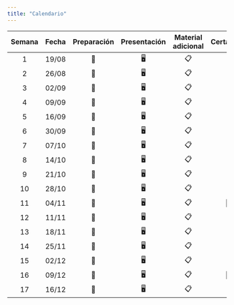 ```yaml
---
title: "Calendario"
---
```


| Semana | Fecha | Preparación | Presentación | Material adicional | Certamen | Trabajo Final |
|:------:|:-----:|:-----------:|:------------:|:------------------:|:--------:|:-------------:|
|   1    | 19/08 |     📖      |      🖥️      |         📋         |          |               |
|   2    | 26/08 |     📖      |      🖥️      |         📋         |          |               |
|   3    | 02/09 |     📖      |      🖥️      |         📋         |          |               |
|   4    | 09/09 |     📖      |      🖥️      |         📋         |          |               |
|   5    | 16/09 |     📖      |      🖥️      |         📋         |          |               |
|   6    | 30/09 |     📖      |      🖥️      |         📋         |          |               |
|   7    | 07/10 |     📖      |      🖥️      |         📋         |          |               |
|   8    | 14/10 |     📖      |      🖥️      |         📋         |          |               |
|   9    | 21/10 |     📖      |      🖥️      |         📋         |          |               |
|   10   | 28/10 |     📖      |      🖥️      |         📋         |          |               |
|   11   | 04/11 |     📖      |      🖥️      |         📋         |    📝    |               |
|   12   | 11/11 |     📖      |      🖥️      |         📋         |          |               |
|   13   | 18/11 |     📖      |      🖥️      |         📋         |          |               |
|   14   | 25/11 |     📖      |      🖥️      |         📋         |          |               |
|   15   | 02/12 |     📖      |      🖥️      |         📋         |          |               |
|   16   | 09/12 |     📖      |      🖥️      |         📋         |    📝    |               |
|   17   | 16/12 |     📖      |      🖥️      |         📋         |          |      📔       |
